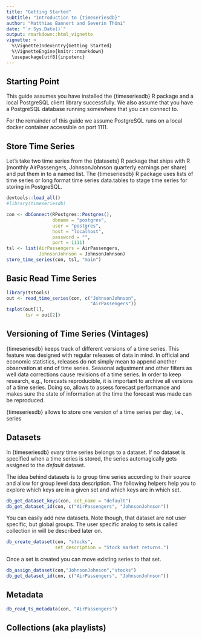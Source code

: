```yaml
---
title: "Getting Started"
subtitle: "Introduction to {timeseriesdb}"
author: "Matthias Bannert and Severin Thöni"
date: "`r Sys.Date()`"
output: rmarkdown::html_vignette
vignette: >
  %\VignetteIndexEntry{Getting Started}
  %\VignetteEngine{knitr::rmarkdown}
  \usepackage[utf8]{inputenc}
---
```


## Starting Point

This guide assumes you have installed the {timeseriesdb} R package and a local PostgreSQL client library successfully. We also assume that you have a PostgreSQL database running somewhere that you can connect to. 

For the remainder of this guide we assume PostgreSQL runs on a local docker container accessible on port 1111.


## Store Time Series 

Let's take two time series from the {datasets} R package that ships with R (monthly AirPassengers, JohnsonJohnson quarterly earnings per share) and put them in to a named list. The {timeseriesdb} R package uses lists of time series or long format time series data.tables to stage time series for storing in PostgreSQL. 

```r
devtools::load_all()
#library(timeseriesdb)

con <- dbConnect(RPostgres::Postgres(),
                 dbname = "postgres",
                 user = "postgres",
                 host = "localhost",
                 password = "",
                 port = 1111)
tsl <- list(AirPassengers = AirPassengers,
            JohnsonJohnson = JohnsonJohnson)
store_time_series(con, tsl, "main")

```
 
## Basic Read Time Series
 
```r
library(tstools)
out <- read_time_series(con, c("JohnsonJohnson",
                               "AirPassengers"))
tsplot(out[1],
       tsr = out[2])
```

## Versioning of Time Series (Vintages)

{timeseriesdb} keeps track of different versions of a time series. This feature was designed with regular releases of data in mind. In official and economic statistics, releases do not simply mean to append another observation at end of time series. Seasonal adjustment and other filters as well data corrections cause revisions of a time series. In order to keep research, e.g., forecasts reproducible, it is important to archive all versions of a time series. Doing so, allows to assess forecast performance and makes sure the state of information at the time the forecast was made can be reproduced.

{timeseriesdb} allows to store one version of a time series per day, i.e., series 


## Datasets

In {timeseriesdb} *every* time series belongs to a dataset. If no dataset is specified when a time series is stored, the series automagically gets assigned to the *default* dataset.

The idea behind datasets is to group time series according to their source and allow for group level data description. The
following helpers help you to explore which keys are in a given set and which keys are in which set.

```r
db_get_dataset_keys(con, set_name = "default")
db_get_dataset_id(con, c("AirPassengers", "JohnsonJohnson"))
```

You can easily add new datasets. Note though, that dataset are not user specific, but global groups. The user specific analog to sets is called collection in will be described later on. 

```r
db_create_dataset(con, "stocks",
                  set_description = "Stock market returns.")
```
Once a set is created you can move existing series to that set. 

```r
db_assign_dataset(con,"JohnsonJohnson","stocks")
db_get_dataset_id(con, c("AirPassengers", "JohnsonJohnson"))
```



## Metadata 

```r
db_read_ts_metadata(con, "AirPassengers")
```


## Collections (aka playlists)







